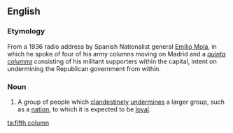 ==English==

===Etymology===

From a 1936 radio address by Spanish Nationalist general [[w:Emilio Mola|Emilio Mola]], in which he spoke of four of his army columns moving on Madrid and a ''[[quinta columna]]'' consisting of his militant supporters within the capital, intent on undermining the Republican government from within.

===Noun===
{{wikipedia}}
{{en-noun|sg=[[fifth]] [[column]]}}

# {{dated}} A group of people which [[clandestine]]ly [[undermine]]s a larger group, such as a [[nation]], to which it is expected to be [[loyal]].

[[ta:fifth column]]